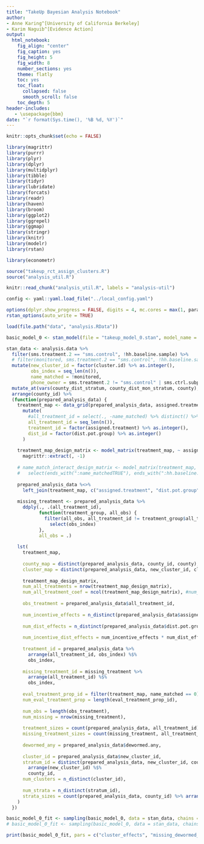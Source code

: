 ```yaml
---
title: "TakeUp Bayesian Analysis Notebook"
author:
- Anne Karing^[University of California Berkeley]
- Karim Naguib^[Evidence Action]
output:
  html_notebook:
    fig_align: "center"
    fig_caption: yes
    fig_height: 5
    fig_width: 8
    number_sections: yes
    theme: flatly
    toc: yes
    toc_float:
      collapsed: false
      smooth_scroll: false
    toc_depth: 5
header-includes:
   - \usepackage{bbm}
date: "`r format(Sys.time(), '%B %d, %Y')`"
---
```


```r
knitr::opts_chunk$set(echo = FALSE)
```

```r
library(magrittr)
library(purrr)
library(plyr)
library(dplyr)
library(multidplyr)
library(tibble)
library(tidyr)
library(lubridate)
library(forcats)
library(readr)
library(haven)
library(broom)
library(ggplot2)
library(ggrepel)
library(ggmap)
library(stringr)
library(knitr)
library(modelr)
library(rstan)

library(econometr)

source("takeup_rct_assign_clusters.R")
source("analysis_util.R")

knitr::read_chunk("analysis_util.R", labels = "analysis-util")

config <- yaml::yaml.load_file("../local_config.yaml")

options(dplyr.show_progress = FALSE, digits = 4, mc.cores = max(1, parallel::detectCores() - 1))
rstan_options(auto_write = TRUE)
```

```r
load(file.path("data", "analysis.RData"))
```

```r
basic_model_0 <- stan_model(file = "takeup_model_0.stan", model_name = "model_0")

stan_data <- analysis.data %>% 
  filter(sms.treatment.2 == "sms.control", !hh.baseline.sample) %>% 
  # filter(monitored, sms.treatment.2 == "sms.control", !hh.baseline.sample) %>% 
  mutate(new_cluster_id = factor(cluster.id) %>% as.integer(),
         obs_index = seq_len(n()),
         name_matched = !monitored,
         phone_owner = sms.treatment.2 != "sms.control" | sms.ctrl.subpop == "phone.owner") %>% 
  mutate_at(vars(county_dist_stratum, county_dist_mon_stratum, county), funs(id = as.integer)) %>% 
  arrange(county_id) %>% 
  (function(prepared_analysis_data) {
    treatment_map <- data_grid(prepared_analysis_data, assigned.treatment, dist.pot.group, name_matched, phone_owner) %>% #, hh.baseline.sample) %>% 
      mutate(
        #all_treatment_id = select(., -name_matched) %>% distinct() %>% nrow() %>% seq_len(),
        all_treatment_id = seq_len(n()), 
        treatment_id = factor(assigned.treatment) %>% as.integer(),
        dist_id = factor(dist.pot.group) %>% as.integer()
      )
    
    treatment_map_design_matrix <- model_matrix(treatment_map, ~ assigned.treatment * dist.pot.group + name_matched + phone_owner) %>% # + hh.baseline.sample) %>% 
      magrittr::extract(, -1)
    
    # name_match_interact_design_matrix <- model_matrix(treatment_map, ~ assigned.treatment * dist.pot.group * name_matched * hh.baseline.sample) %>% 
    #   select(ends_with(":name_matchedTRUE"), ends_with(":hh.baseline.sampleTRUE"))
    
    prepared_analysis_data %<>% 
      left_join(treatment_map, c("assigned.treatment", "dist.pot.group", "name_matched", "phone_owner"))
    
    missing_treatment <- prepared_analysis_data %>% 
      ddply(., .(all_treatment_id), 
            function(treatment_group, all_obs) { 
              filter(all_obs, all_treatment_id != treatment_group$all_treatment_id[1]) %>% 
                select(obs_index)
            }, 
            all_obs = .)
    
    lst(
      treatment_map,
      
      county_map = distinct(prepared_analysis_data, county_id, county),
      cluster_map = distinct(prepared_analysis_data, new_cluster_id, cluster.id),
      
      treatment_map_design_matrix,
      num_all_treatments = nrow(treatment_map_design_matrix),
      num_all_treatment_coef = ncol(treatment_map_design_matrix), #num_incentive_effects + num_dist_effects + num_incentive_dist_effects,
      
      obs_treatment = prepared_analysis_data$all_treatment_id,
      
      num_incentive_effects = n_distinct(prepared_analysis_data$assigned.treatment) - 1, 
      
      num_dist_effects = n_distinct(prepared_analysis_data$dist.pot.group) - 1, 
      
      num_incentive_dist_effects = num_incentive_effects * num_dist_effects, 
    
      treatment_id = prepared_analysis_data %>% 
        arrange(all_treatment_id, obs_index) %$% 
        obs_index,
      
      missing_treatment_id = missing_treatment %>% 
        arrange(all_treatment_id) %$% 
        obs_index,
      
      eval_treatment_prop_id = filter(treatment_map, name_matched == 0) %$% all_treatment_id,
      num_eval_treatment_prop = length(eval_treatment_prop_id),
      
      num_obs = length(obs_treatment), 
      num_missing = nrow(missing_treatment),
      
      treatment_sizes = count(prepared_analysis_data, all_treatment_id) %>% arrange(all_treatment_id) %$% n,
      missing_treatment_sizes = count(missing_treatment, all_treatment_id) %>% arrange(all_treatment_id) %$% n,
      
      dewormed_any = prepared_analysis_data$dewormed.any,
      
      cluster_id = prepared_analysis_data$new_cluster_id,
      stratum_id = distinct(prepared_analysis_data, new_cluster_id, county_id) %>% 
        arrange(new_cluster_id) %$% 
        county_id,
      num_clusters = n_distinct(cluster_id),
      
      num_strata = n_distinct(stratum_id),
      strata_sizes = count(prepared_analysis_data, county_id) %>% arrange(county_id) %$% n 
    )
  }) 
```

```r
basic_model_0_fit <- sampling(basic_model_0, data = stan_data, chains = 4, sample_file = file.path("stanfit", "basic_model_0.csv")) #, control = lst(adapt_delta = 0.99, max_treedepth = 15))
# basic_model_0_fit <- sampling(basic_model_0, data = stan_data, chains = 1, iter = 1000) #, control = lst(adapt_delta = 0.99, max_treedepth = 15))

print(basic_model_0_fit, pars = c("cluster_effects", "missing_dewormed_any", "Sigma_beta"), include = FALSE)
```
